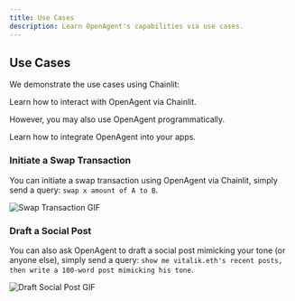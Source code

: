 ```yaml
---
title: Use Cases
description: Learn OpenAgent's capabilities via use cases.
---
```


## Use Cases

We demonstrate the use cases using Chainlit:

<Card title="Chainlit" description="Learn how to interact with OpenAgent via Chainlit." href="/guide/ai/openagent/deployment/chainlit" />

Learn how to interact with OpenAgent via Chainlit.

However, you may also use OpenAgent programmatically.

<Card title="Integrate OpenAgent with App" description="Learn how to integrate OpenAgent with any App." href="/guide/ai/openagent/integrations/app" />

Learn how to integrate OpenAgent into your apps.

### Initiate a Swap Transaction

You can initiate a swap transaction using OpenAgent via Chainlit, simply send a query: `swap x amount of A to B`.

![Swap Transaction GIF](./assets/use-cases-swap.gif)

### Draft a Social Post

You can also ask OpenAgent to draft a social post mimicking your tone (or anyone else), simply send a query: `show me vitalik.eth's recent posts, then write a 100-word post mimicking his tone`.

![Draft Social Post GIF](./assets/use-cases-social-post.gif)
